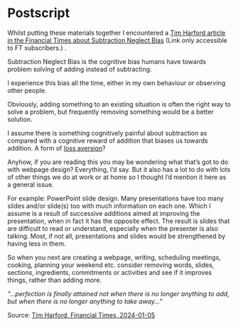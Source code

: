 # Postscript {#sec-postscript .unnumbered}

Whilst putting these materials together I encountered a [Tim Harford article in the Financial Times about Subtraction Neglect Bias](https://www.ft.com/content/eb616ad3-e680-4161-9e20-53c4607cb609) (Link only accessible to FT subscribers.) .

Subtraction Neglect Bias is the cognitive bias humans have towards problem solving of adding instead of subtracting.

I experience this bias all the time, either in my own behaviour or observing other people.

Obviously, adding something to an existing situation is often the right way to solve a problem, but frequently removing something would be a better solution.

I assume there is something cognitively painful about subtraction as compared with a cognitive reward of addition that biases us towards addition. A form of [loss aversion](https://en.wikipedia.org/wiki/Loss_aversion)?

Anyhow, if you are reading this you may be wondering what that's got to do with webpage design? Everything, I'd say. But it also has a lot to do with lots of other things we do at work or at home so I thought I'd mention it here as a general issue.

For example: PowerPoint slide design. Many presentations have too many slides and/or slide(s) too with much information on each one. Which I assume is a result of successive additions aimed at improving the presentation, when in fact it has the opposite effect. The result is slides that are difficult to read or understand, especially when the presenter is also talking. Most, if not all, presentations and slides would be strengthened by having less in them.

So when you next are creating a webpage, writing, scheduling meetings, cooking, planning your weekend etc. consider removing words, slides, sections, ingredients, commitments or activities and see if it improves things, rather than adding more.

::: {.callout-tip title="Antoine de Saint-Exupéry, 1939" icon="true" appearance="simple"}
*"...perfection is finally attained not when there is no longer anything to add, but when there is no longer anything to take away..."*

Source: [Tim Harford, Financial Times, 2024-01-05](https://www.ft.com/content/eb616ad3-e680-4161-9e20-53c4607cb609)
:::

